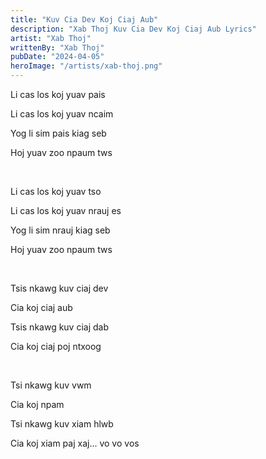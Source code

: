 ```yaml
---
title: "Kuv Cia Dev Koj Ciaj Aub"
description: "Xab Thoj Kuv Cia Dev Koj Ciaj Aub Lyrics"
artist: "Xab Thoj"
writtenBy: "Xab Thoj"
pubDate: "2024-04-05"
heroImage: "/artists/xab-thoj.png"
---
```


Li cas los koj yuav pais

Li cas los koj yuav ncaim

Yog li sim pais kiag seb

Hoj yuav zoo npaum tws

<br />

Li cas los koj yuav tso

Li cas los koj yuav nrauj es

Yog li sim nrauj kiag seb

Hoj yuav zoo npaum tws

<br />

Tsis nkawg kuv ciaj dev

Cia koj ciaj aub

Tsis nkawg kuv ciaj dab

Cia koj ciaj poj ntxoog

<br />

Tsi nkawg kuv vwm

Cia koj npam

Tsi nkawg kuv xiam hlwb

Cia koj xiam paj xaj... vo vo vos
